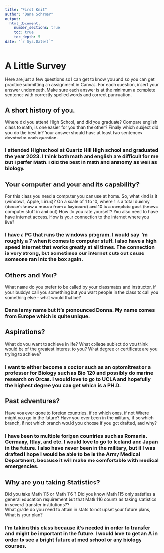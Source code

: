 ```yaml
---
title: "First Knit"
author: "Dana Schroer"
output: 
  html_document:
    number_sections: true
    toc: true
    toc_depth: 5
date: "`r Sys.Date()`"   
---
```


# A Little Survey

Here are just a few questions so I can get to know you and so you can get practice submitting an assignment in Canvas.  For each question, insert your answer underneath. Make sure each answer is at the minimum a complete sentence with correctly spelled words and correct puncuation. 

## A short history of you.  
Where did you attend High School, and did you graduate? Compare english class to math, is one easier for you than the other? Finally which subject did you do the best in? Your answer should have at least two sentences devoted to each question.  
  
### I attended Highschool at Quartz Hill High school and graduated the year 2023. I think both math and english are difficult for me but I perfer Math. I did the best in math and anatomy as well as biology.    
  

     


## Your computer and your and its capability?  
 For this class  you need a computer you can use at home.  So, what kind is it (windows, Apple, Linux)?  On a scale of 1 to 10, where 1 is a total dummy (doesn't know a mouse from a keyboard) and 10 is a complete geek (knows computer stuff in and out) How do you rate yourself?  You also need to have have internet access. How is your connection to the internet where you live?

### I have a PC that runs the windows program. I would say I'm roughly a 7 when it comes to computer stuff. I also have a high speed internet that works greatly at all times. The connection is very strong, but sometimes our internet cuts out cause someone ran into the box again.
  
   

## Others and You?   
What name do you prefer to be called by your classmates and instructor, if your buddys call you something but you want people in the class to call you something else - what would that be? 

### Dana is my name but it's pronounced Donna. My name comes from Europe which is quite unique.        
  
   
 




## Aspirations?   
What do you want to achieve in life?  What college subject do you think would be of the greatest interest to you? What degree or certificate are you trying to achieve?

### I want to either become a doctor such as an optomitrest or a professer for Biology such as Bio 120 and possibly do marine research on Orcas. I would love to go to UCLA and hopefully the highest degree you can get which is a PH.D.        
  
   
 




## Past adventures?  
Have you ever gone to foreign countries, if so which ones, if not Where might you go in the future?  Have you ever been in the military, if so which branch, if not which branch would you choose if you got drafted, and why?

### I have been to multiple forigen countries such as Romania, Germany, Itlay, and etc. I would love to go to Iceland and Japan in the future. I also have never been in the military, but if I was drafted I hope I would be able to be in the Army Medical Department, because it will make me comfortable with medical emergencies.     
  
   
  




## Why are you taking Statistics?  
Did you take Math 115 or Math 116 ?  Did you know Math 115 only satisfies a general education requirement but that Math 116 counts as taking statistics in several transfer institutions??  
What grade do you need to attain in stats to not upset your future plans, What is your plan?  
 

### I'm taking this class because it's needed in order to transfer and might be important in the future. I would love to get an A in order to see a bright future at med school or any biology courses.    
   
 






  




